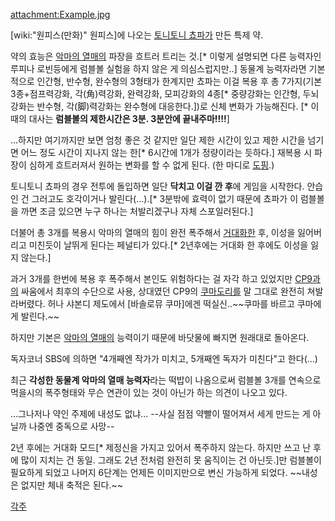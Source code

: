 attachment:Example.jpg

[wiki:"원피스(만화)" 원피스]에 나오는 [[토니토니 쵸파]]가 만든 특제 약.

약의 효능은 [[악마의 열매]]의 파장을 흐트러 트리는 것.[* 이렇게 설명되면 다른 능력자인 루피나 로빈등에게 럼블볼 실험을 하지 않은 게 의심스럽지만..] 동물계 능력자라면 기본적으로 인간형, 반수형, 완수형의 3형태가 한계지만 쵸파는 이걸 복용 후 총 7가지(기본 3종+점프력강화, 각(角)력강화, 완력강화, 모피강화의 4종[* 중량강화는 인간형, 두뇌강화는 반수형, 각(脚)력강화는 완수형에 대응한다.])로 신체 변화가 가능해진다.
[* 이때의 대사는 '''럼블볼의 제한시간은 3분. 3분안에 끝내주마!!!!''']

...하지만 여기까지만 보면 엄청 좋은 것 같지만 일단 제한 시간이 있고 제한 시간을 넘기면 어느 정도 시간이 지나지 않는 한[* 6시간에 1개가 정량이라는 듯하다.] 재복용 시 파장이 심하게 흐트러져서 원하는 변화를 할 수 없게 된다. (한 마디로 [[도핑]].)

토니토니 쵸파의 경우 전투에 돌입하면 일단 '''닥치고 이걸 깐 후'''에 게임을 시작한다. 안습인 건 그러고도 호각이거나 발린다(...).[* 3분밖에 효력이 없기 때문에 쵸파가 이 럼블볼을 까면 조금 있으면 누구 하나는 처발리겠구나 자체 스포일러된다.]

더불어 총 3개를 복용시 악마의 열매의 힘이 완전 폭주해서 [[거대화]]한 후, 이성을 잃어버리고 미친듯이 날뛰게 된다는 페널티가 있다.[* 2년후에는 거대화 한 후에도 이성을 잃지 않는다.]

과거 3개를 한번에 복용 후 폭주해서 본인도 위험하다는 걸 자각 하고 있었지만 [[CP9]]과의 싸움에서 최후의 수단으로 사용, 상대였던 CP9의 [[쿠마도리]]를 말 그대로 완전히 쳐발라버렸다. 허나 샤본디 제도에서 [바솔로뮤 쿠마]에겐 떡실신..~~쿠마를 바르고 쿠마에게 발린다.~~

하지만 기본은 [[악마의 열매]]의 능력이기 때문에 바닷물에 빠지면 원래대로 돌아온다.

독자코너 SBS에 의하면 "4개째엔 작가가 미치고, 5개째엔 독자가 미친다"고 한다(...)

최근 '''각성한 동물계 악마의 열매 능력자'''라는 떡밥이 나옴으로써 럼블볼 3개를 연속으로 먹을시의 폭주형태와 무슨 연관이 있는 것이 아닌가 하는 의견이 나오고 있다.

…그나저나 약인 주제에 내성도 없냐... --사실 점점 약빨이 떨어져서 세게 만드는 게 아닐까 나중엔 중독으로 사망--

2년 후에는 거대화 모드[* 제정신을 가지고 있어서 폭주하지 않는다. 하지만 쓰고 난 후에 많이 지치는 건 동일. 그래도 2년 전처럼 완전히 못 움직이는 건 아닌듯.]만 럼블볼이 필요하게 되었고 나머지 6단계는 언제든 이미지만으로 변신 가능하게 되었다. ~~내성은 없지만 체내 축적은 된다.~~


[[각주]]
